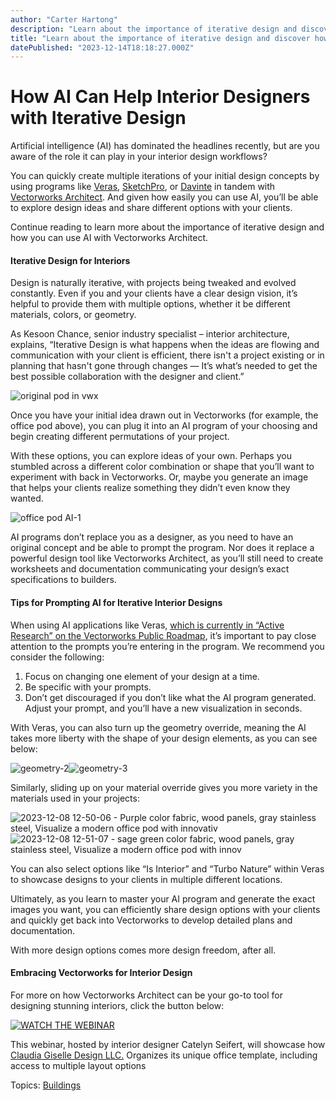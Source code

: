 ```yaml
---
author: "Carter Hartong"
description: "Learn about the importance of iterative design and discover how you can use AI programs like Veras or SketchPro in tandem with Vectorworks Architect."
title: "Learn about the importance of iterative design and discover how you can use AI programs like Veras or SketchPro in tandem with Vectorworks Architect." 
datePublished: "2023-12-14T18:18:27.000Z"
---
```

# How AI Can Help Interior Designers with Iterative Design

Artificial intelligence (AI) has dominated the headlines recently, but are you aware of the role it can play in your interior design workflows?

You can quickly create multiple iterations of your initial design concepts by using programs like [Veras](https://veras.evolvelab.io/), [SketchPro](https://sketchpro.ai/waitlist), or [Davinte](https://davinte.ai/) in tandem with [Vectorworks Architect](https://www.vectorworks.net/). And given how easily you can use AI, you’ll be able to explore design ideas and share different options with your clients.

Continue reading to learn more about the importance of iterative design and how you can use AI with Vectorworks Architect.

#### Iterative Design for Interiors

Design is naturally iterative, with projects being tweaked and evolved constantly. Even if you and your clients have a clear design vision, it’s helpful to provide them with multiple options, whether it be different materials, colors, or geometry.

As Kesoon Chance, senior industry specialist – interior architecture, explains, “Iterative Design is what happens when the ideas are flowing and communication with your client is efficient, there isn't a project existing or in planning that hasn't gone through changes — It’s what’s needed to get the best possible collaboration with the designer and client.”

![original pod in vwx](https://blog.vectorworks.net/hs-fs/hubfs/Blog%20Images/231214_INT%20AI%20Iterative%20Design/original%20pod%20in%20vwx.png?width=1440&height=810&name=original%20pod%20in%20vwx.png)

Once you have your initial idea drawn out in Vectorworks (for example, the office pod above), you can plug it into an AI program of your choosing and begin creating different permutations of your project.

With these options, you can explore ideas of your own. Perhaps you stumbled across a different color combination or shape that you’ll want to experiment with back in Vectorworks. Or, maybe you generate an image that helps your clients realize something they didn’t even know they wanted.

![office pod AI-1](https://blog.vectorworks.net/hs-fs/hubfs/Blog%20Images/231214_INT%20AI%20Iterative%20Design/office%20pod%20AI-1.png?width=1440&height=828&name=office%20pod%20AI-1.png)

AI programs don’t replace you as a designer, as you need to have an original concept and be able to prompt the program. Nor does it replace a powerful design tool like Vectorworks Architect, as you’ll still need to create worksheets and documentation communicating your design’s exact specifications to builders.

#### Tips for Prompting AI for Iterative Interior Designs 

When using AI applications like Veras, [which is currently in “Active Research” on the Vectorworks Public Roadmap](https://www.vectorworks.net/public-roadmap), it’s important to pay close attention to the prompts you’re entering in the program. We recommend you consider the following:

1. Focus on changing one element of your design at a time.
2. Be specific with your prompts.
3. Don’t get discouraged if you don’t like what the AI program generated. Adjust your prompt, and you’ll have a new visualization in seconds.

With Veras, you can also turn up the geometry override, meaning the AI takes more liberty with the shape of your design elements, as you can see below:

![geometry-2](https://blog.vectorworks.net/hs-fs/hubfs/Blog%20Images/231214_INT%20AI%20Iterative%20Design/geometry-2.jpg?width=1440&height=984&name=geometry-2.jpg)![geometry-3](https://blog.vectorworks.net/hs-fs/hubfs/Blog%20Images/231214_INT%20AI%20Iterative%20Design/geometry-3.jpg?width=1440&height=984&name=geometry-3.jpg)

Similarly, sliding up on your material override gives you more variety in the materials used in your projects:

![2023-12-08 12-50-06 - Purple color fabric, wood panels, gray stainless steel, Visualize a modern office pod with innovativ](https://blog.vectorworks.net/hs-fs/hubfs/Blog%20Images/231214_INT%20AI%20Iterative%20Design/2023-12-08%2012-50-06%20-%20Purple%20color%20fabric%2c%20wood%20panels%2c%20gray%20stainless%20steel%2c%20Visualize%20a%20modern%20office%20pod%20with%20innovativ.jpg?width=1440&height=984&name=2023-12-08%2012-50-06%20-%20Purple%20color%20fabric%2c%20wood%20panels%2c%20gray%20stainless%20steel%2c%20Visualize%20a%20modern%20office%20pod%20with%20innovativ.jpg)![2023-12-08 12-51-07 - sage green color fabric, wood panels, gray stainless steel, Visualize a modern office pod with innov](https://blog.vectorworks.net/hs-fs/hubfs/Blog%20Images/231214_INT%20AI%20Iterative%20Design/2023-12-08%2012-51-07%20-%20sage%20green%20color%20fabric%2c%20wood%20panels%2c%20gray%20stainless%20steel%2c%20Visualize%20a%20modern%20office%20pod%20with%20innov.jpg?width=1440&height=984&name=2023-12-08%2012-51-07%20-%20sage%20green%20color%20fabric%2c%20wood%20panels%2c%20gray%20stainless%20steel%2c%20Visualize%20a%20modern%20office%20pod%20with%20innov.jpg)

You can also select options like “Is Interior” and “Turbo Nature” within Veras to showcase designs to your clients in multiple different locations.

Ultimately, as you learn to master your AI program and generate the exact images you want, you can efficiently share design options with your clients and quickly get back into Vectorworks to develop detailed plans and documentation.

With more design options comes more design freedom, after all.

#### Embracing Vectorworks for Interior Design

For more on how Vectorworks Architect can be your go-to tool for designing stunning interiors, click the button below:

[![WATCH THE WEBINAR](https://no-cache.hubspot.com/cta/default/3018241/1fa2d22c-06dc-4866-bfe6-d29989871874.png)](https://cta-redirect.hubspot.com/cta/redirect/3018241/1fa2d22c-06dc-4866-bfe6-d29989871874) 

This webinar, hosted by interior designer Catelyn Seifert, will showcase how [Claudia Giselle Design LLC.](https://claudiagiselle.com/) Organizes its unique office template, including access to multiple layout options

 Topics: [Buildings](https://blog.vectorworks.net/topic/buildings) 

 